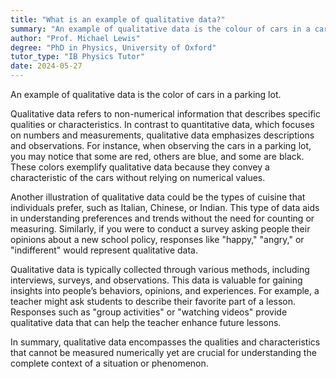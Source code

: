 ```yaml
---
title: "What is an example of qualitative data?"
summary: "An example of qualitative data is the colour of cars in a car park."
author: "Prof. Michael Lewis"
degree: "PhD in Physics, University of Oxford"
tutor_type: "IB Physics Tutor"
date: 2024-05-27
---
```


An example of qualitative data is the color of cars in a parking lot.

Qualitative data refers to non-numerical information that describes specific qualities or characteristics. In contrast to quantitative data, which focuses on numbers and measurements, qualitative data emphasizes descriptions and observations. For instance, when observing the cars in a parking lot, you may notice that some are red, others are blue, and some are black. These colors exemplify qualitative data because they convey a characteristic of the cars without relying on numerical values.

Another illustration of qualitative data could be the types of cuisine that individuals prefer, such as Italian, Chinese, or Indian. This type of data aids in understanding preferences and trends without the need for counting or measuring. Similarly, if you were to conduct a survey asking people their opinions about a new school policy, responses like "happy," "angry," or "indifferent" would represent qualitative data.

Qualitative data is typically collected through various methods, including interviews, surveys, and observations. This data is valuable for gaining insights into people’s behaviors, opinions, and experiences. For example, a teacher might ask students to describe their favorite part of a lesson. Responses such as "group activities" or "watching videos" provide qualitative data that can help the teacher enhance future lessons.

In summary, qualitative data encompasses the qualities and characteristics that cannot be measured numerically yet are crucial for understanding the complete context of a situation or phenomenon.
    